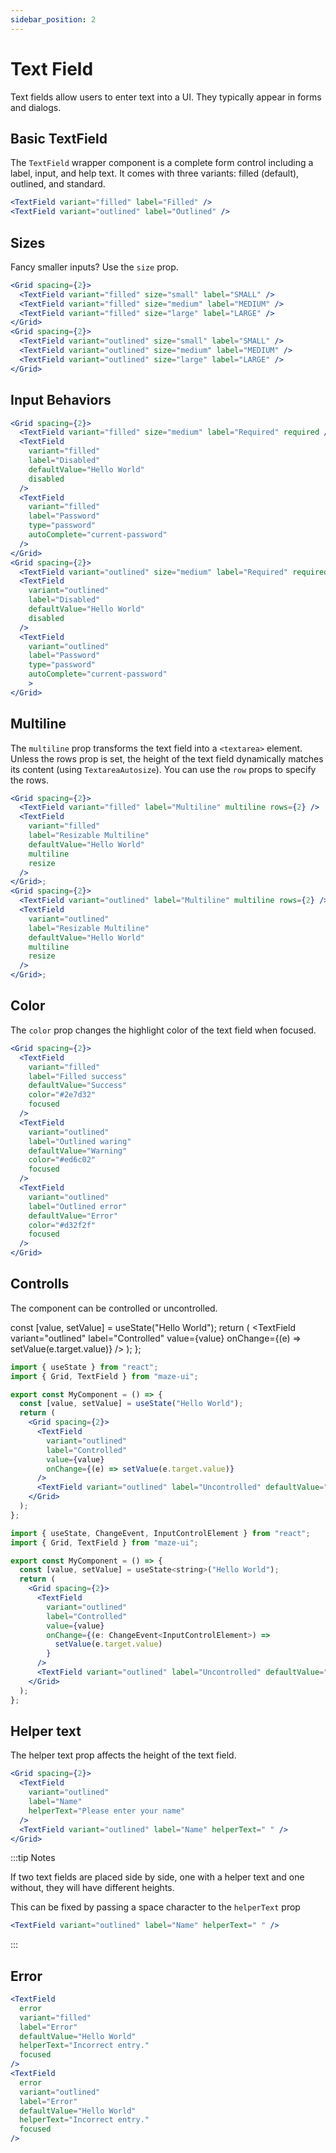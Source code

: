 ```yaml
---
sidebar_position: 2
---
```



# Text Field

Text fields allow users to enter text into a UI. They typically appear in forms and dialogs.

## Basic TextField

The `TextField` wrapper component is a complete form control including a label, input, and help text. It comes with three variants: filled (default), outlined, and standard.

<Wrapper>
  <Grid spacing={2} justifyContent="center">
    <TextField variant="filled" label="Filled" />
    <TextField variant="outlined" label="Outlined" />
  </Grid>
</Wrapper>

```jsx
<TextField variant="filled" label="Filled" />
<TextField variant="outlined" label="Outlined" />
```

## Sizes

Fancy smaller inputs? Use the `size` prop.

<Wrapper>
  <Grid spacing={2} justifyContent="center">
    <Grid spacing={2}>
      <TextField variant="filled" size="small" label="SMALL" />
      <TextField variant="filled" size="medium" label="MEDIUM" />
      <TextField variant="filled" size="large" label="LARGE" />
    </Grid>
    <Grid spacing={2}>
      <TextField variant="outlined" size="small" label="SMALL" />
      <TextField variant="outlined" size="medium" label="MEDIUM" />
      <TextField variant="outlined" size="large" label="LARGE" />
    </Grid>
  </Grid>
</Wrapper>

```jsx
<Grid spacing={2}>
  <TextField variant="filled" size="small" label="SMALL" />
  <TextField variant="filled" size="medium" label="MEDIUM" />
  <TextField variant="filled" size="large" label="LARGE" />
</Grid>
<Grid spacing={2}>
  <TextField variant="outlined" size="small" label="SMALL" />
  <TextField variant="outlined" size="medium" label="MEDIUM" />
  <TextField variant="outlined" size="large" label="LARGE" />
</Grid>
```

## Input Behaviors

<Wrapper>
  <Grid spacing={2} justifyContent="center">
    <Grid spacing={2}>
      <TextField variant="filled" size="medium" label="Required" required />
      <TextField
        variant="filled"
        label="Disabled"
        defaultValue="Hello World"
        disabled
      />
      <TextField
        variant="filled"
        label="Password"
        type="password"
        autoComplete="current-password"
      />
    </Grid>
    <Grid spacing={2}>
      <TextField variant="outlined" size="medium" label="Required" required />
      <TextField
        variant="outlined"
        label="Disabled"
        defaultValue="Hello World"
        disabled
      />
      <TextField
        variant="outlined"
        label="Password"
        type="password"
        autoComplete="current-password"
      />
    </Grid>
  </Grid>
</Wrapper>

```jsx
<Grid spacing={2}>
  <TextField variant="filled" size="medium" label="Required" required />
  <TextField
    variant="filled"
    label="Disabled"
    defaultValue="Hello World"
    disabled
  />
  <TextField
    variant="filled"
    label="Password"
    type="password"
    autoComplete="current-password"
  />
</Grid>
<Grid spacing={2}>
  <TextField variant="outlined" size="medium" label="Required" required />
  <TextField
    variant="outlined"
    label="Disabled"
    defaultValue="Hello World"
    disabled
  />
  <TextField
    variant="outlined"
    label="Password"
    type="password"
    autoComplete="current-password"
    >
</Grid>
```

## Multiline

The `multiline` prop transforms the text field into a `<textarea>` element. Unless the rows prop is set, the height of the text field dynamically matches its content (using `TextareaAutosize`). You can use the `row` props to specify the rows.

<Wrapper>
  <Grid spacing={2} justifyContent="center">
    <Grid spacing={2}>
      <TextField variant="filled" label="Multiline" multiline rows={2} />
      <TextField
        variant="filled"
        label="Resizable Multiline"
        defaultValue="Hello World"
        multiline
        resize
      />
    </Grid>
    <Grid spacing={2}>
      <TextField variant="outlined" label="Multiline" multiline rows={2} />
      <TextField
        variant="outlined"
        label="Resizable Multiline"
        defaultValue="Hello World"
        multiline
        resize
      />
    </Grid>
  </Grid>
</Wrapper>

```jsx
<Grid spacing={2}>
  <TextField variant="filled" label="Multiline" multiline rows={2} />
  <TextField
    variant="filled"
    label="Resizable Multiline"
    defaultValue="Hello World"
    multiline
    resize
  />
</Grid>;
<Grid spacing={2}>
  <TextField variant="outlined" label="Multiline" multiline rows={2} />
  <TextField
    variant="outlined"
    label="Resizable Multiline"
    defaultValue="Hello World"
    multiline
    resize
  />
</Grid>;
```

## Color

The `color` prop changes the highlight color of the text field when focused.

<Wrapper>
  <Grid spacing={2} justifyContent="center">
    <TextField
      variant="filled"
      label="Filled success"
      defaultValue="Success"
      color="#2e7d32"
      focused
    />
    <TextField
      variant="outlined"
      label="Outlined waring"
      defaultValue="Warning"
      color="#ed6c02"
      focused
    />
    <TextField
      variant="outlined"
      label="Outlined error"
      defaultValue="Error"
      color="#d32f2f"
      focused
    />
  </Grid>
</Wrapper>

```jsx
<Grid spacing={2}>
  <TextField
    variant="filled"
    label="Filled success"
    defaultValue="Success"
    color="#2e7d32"
    focused
  />
  <TextField
    variant="outlined"
    label="Outlined waring"
    defaultValue="Warning"
    color="#ed6c02"
    focused
  />
  <TextField
    variant="outlined"
    label="Outlined error"
    defaultValue="Error"
    color="#d32f2f"
    focused
  />
</Grid>
```

## Controlls

The component can be controlled or uncontrolled.

  const [value, setValue] = useState("Hello World");
  return (
    <Wrapper>
      <Grid spacing={2} justifyContent="center">
        <TextField
          variant="outlined"
          label="Controlled"
          value={value}
          onChange={(e) => setValue(e.target.value)}
        />
        <TextField variant="outlined" label="Uncontrolled" defaultValue="foo" />
      </Grid>
    </Wrapper>
  );
};

<Controlls />

<Tabs className="lang-tabs">
  <TabItem value="Javascript">

```jsx
import { useState } from "react";
import { Grid, TextField } from "maze-ui";

export const MyComponent = () => {
  const [value, setValue] = useState("Hello World");
  return (
    <Grid spacing={2}>
      <TextField
        variant="outlined"
        label="Controlled"
        value={value}
        onChange={(e) => setValue(e.target.value)}
      />
      <TextField variant="outlined" label="Uncontrolled" defaultValue="foo" />
    </Grid>
  );
};
```

</TabItem>
  <TabItem value="TypeScript">

```jsx
import { useState, ChangeEvent, InputControlElement } from "react";
import { Grid, TextField } from "maze-ui";

export const MyComponent = () => {
  const [value, setValue] = useState<string>("Hello World");
  return (
    <Grid spacing={2}>
      <TextField
        variant="outlined"
        label="Controlled"
        value={value}
        onChange={(e: ChangeEvent<InputControlElement>) =>
          setValue(e.target.value)
        }
      />
      <TextField variant="outlined" label="Uncontrolled" defaultValue="foo" />
    </Grid>
  );
};
```

  </TabItem>
</Tabs>

## Helper text

The helper text prop affects the height of the text field.

<Wrapper>
  <Grid spacing={2} justifyContent="center">
    <TextField
      variant="outlined"
      label="Name"
      helperText="Please enter your name"
    />
    <TextField variant="outlined" label="Name" helperText=" " />
  </Grid>
</Wrapper>

```jsx
<Grid spacing={2}>
  <TextField
    variant="outlined"
    label="Name"
    helperText="Please enter your name"
  />
  <TextField variant="outlined" label="Name" helperText=" " />
</Grid>
```

:::tip Notes

If two text fields are placed side by side, one with a helper text and one without, they will have different heights.

This can be fixed by passing a space character to the `helperText` prop

```jsx
<TextField variant="outlined" label="Name" helperText=" " />
```

:::

## Error

<Wrapper>
  <Grid spacing={2} justifyContent="center">
    <TextField
      error
      variant="filled"
      label="Error"
      defaultValue="Hello World"
      helperText="Incorrect entry."
      focused
    />
    <TextField
      error
      variant="outlined"
      label="Error"
      defaultValue="Hello World"
      helperText="Incorrect entry."
      focused
    />
  </Grid>
</Wrapper>

```jsx
<TextField
  error
  variant="filled"
  label="Error"
  defaultValue="Hello World"
  helperText="Incorrect entry."
  focused
/>
<TextField
  error
  variant="outlined"
  label="Error"
  defaultValue="Hello World"
  helperText="Incorrect entry."
  focused
/>
```
